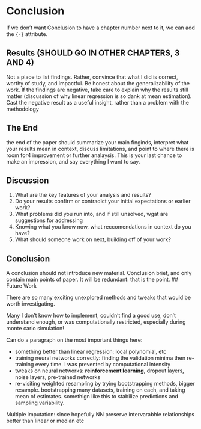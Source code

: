 # Conclusion {-}

If we don't want Conclusion to have a chapter number next to it, we can add the `{-}` attribute.

## Results (SHOULD GO IN OTHER CHAPTERS, 3 AND 4)
Not a place to list findings. Rather, convince that what I did is correct, worthy of study, and impactful. Be honest about the generalizability of the work. If the findings are negative, take care to explain why the results still matter (discussion of why linear regression is so dank at mean estimation). Cast the negative result as a useful insight, rather than a problem with the methodology

## The End
the end of the paper should summarize your main finginds, interpret what your results mean in context, discuss limitations, and point to where there is room for4 improvement or further analaysis. This is your last chance to make an impression, and say everything I want to say.

## Discussion
1. What are the key features of your analysis and results?
2. Do your results confirm or contradict your initial expectations or earlier work?
3. What problems did you run into, and if still unsolved, wgat are suggestions for addressing
4. Knowing what you know now, what reccomendations in context do you have?
5. What should someone work on next, building off of your work?

## Conclusion
A conclusion should not introduce new material. Conclusion brief, and only contain main points of paper. It will be redundant: that is the point. 
## Future Work

There are so many exciting unexplored methods and tweaks that would be worth investigating.

Many I don't know how to implement, couldn't find a good use, don't understand enough, or was computationally restricted, especially during monte carlo simulation!

Can do a paragraph on the most important things here:

- something better than linear regression: local polynomial, etc
- training neural networks correctly: finding the validation minima then re-training every time. I was prevented by computational intensity
- tweaks on neural networks: **reinforcement learning**, dropout layers, noise layers, pre-trained networks
- re-visiting weighted resampling by trying bootstrapping methods, bigger resample. bootstrapping many datasets, training on each, and taking mean of estimates. somethign like this to stabilize predictions and sampling variability.

Multiple imputation: since hopefully NN preserve intervarabhle relationships better than linear or median etc